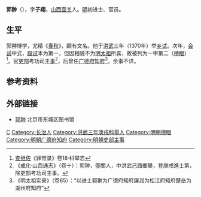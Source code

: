 '''郭翀'''（{{bd|1338年||？|catIdx=G郭}}），字'''子翔'''，[[山西|山西]][[壶关|壶关]]人。[[明|明]]初进士、官员。

== 生平 ==
郭翀博学，尤精《[[春秋_(史书)|春秋]]》，颇有文名。他于[[洪武|洪武]]三年（1370年）举[[乡试|乡试]]。次年，[[会试|会试]]中式，[[殿试|殿试]]本为第一，但因相貌不为[[明太祖|明太祖]]所喜，故被列为一甲第二（[[榜眼|榜眼]]）<ref>[[查继佐|查继佐]]《罪惟录》卷18·科举志</ref>。官[[吏部|吏部]]考功司[[主事|主事]]<ref>《成化·山西通志》（卷十）：郭翀，壺關人，中洪武己酉鄉舉，登庚戌進士第，除吏部考功司主事。</ref>，后曾任[[广德府|广德府]][[知府|知府]]<ref>《明太祖实录》（卷65）：“以进士郭翀为广德府知府廉润为松江府知府楚岳为湖州府知府”</ref>。余事不详。

==参考资料==
{{reflist}}

==外部链接==
*[http://www.bjdclib.com/subdb/exam/examperson/200908/t20090819_22804.html 郭翀] {{Wayback|url=http://www.bjdclib.com/subdb/exam/examperson/200908/t20090819_22804.html |date=20110820092149 }} 北京市东城区图书馆 {{zh icon}}

{{洪武四年辛亥科殿試金榜}}

{{Authority control}}

{{DEFAULTSORT:Guo郭}}
[[Category:郭姓|C]]
[[Category:长治人|Category:长治人]]
[[Category:洪武三年庚戌科舉人|Category:洪武三年庚戌科舉人]]
[[Category:明朝榜眼|Category:明朝榜眼]]
[[Category:明朝广德府知府|Category:明朝广德府知府]]
[[Category:明朝吏部主事|Category:明朝吏部主事]]